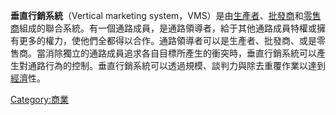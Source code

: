 {{noteTA
|T=zh-hans:垂直营销系统; zh-hant:垂直行銷系統;
|1=zh-hans:营销; zh-hant:行銷;
|2=zh-hans:渠道;zh-hk:渠道;zh-tw:通路;
}}
'''垂直行銷系統'''（Vertical marketing system，VMS）是由[[生產者|生產者]]、[[批發|批發商]]和[[零售商|零售商]]組成的聯合系統。有一個通路成員，是通路領導者，給于其他通路成員特權或擁有更多的權力，使他們全都得以合作。通路領導者可以是生產者、批發商、或是零售商。當消除獨立的通路成員追求各自目標所產生的衝突時，垂直行銷系統可以產生對通路行為的控制。垂直行銷系統可以透過規模、談判力與除去重覆作業以達到[[經濟|經濟]]性。

{{Commerce-stub}}

[[Category:商業|Category:商業]]